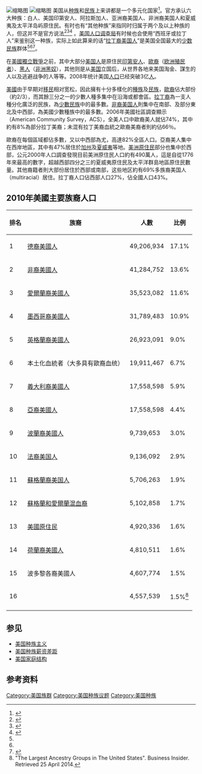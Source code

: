 {{expand|time=2015-03-21T09:07:53+00:00}}
{{NoteTA
|G1 = Country
}}
{{main|美国人口}}
[[File:Westby_Norseman.jpg|缩略图]]
[[File:Bicycles_in_Harlem.jpg|缩略图]]
美国从[[种族|种族]]和[[民族|民族]]上来讲都是一个多元化国家<ref>{{cite web |url=http://www.census.gov/population/pop-profile/2000/chap16.pdf |title=OUR DIVERSE POPULATION: Race and Hispanic Origin, 2000 |accessdate=2008-04-24 |format=PDF |publisher=[[United_States_Census_Bureau|United States Census Bureau]]}}</ref>。官方承认六大种族：白人、美国印第安人、阿拉斯加人、亚洲裔美国人、非洲裔美国人和夏威夷及太平洋岛屿原住民。有时也有“其他种族”来指同时归属于两个及以上种族的人，但这并不是官方说法<ref name="Standards">{{cite web |url=http://www.whitehouse.gov/omb/fedreg/1997standards.html |title=Revisions to the Standards for the Classification of Federal Data on Race and Ethnicity |accessdate=2008-05-05 |publisher=[[美国行政管理和预算局|美国行政管理和预算局]]}}</ref><ref name="Overview">{{cite web |url=http://www.census.gov/prod/2001pubs/cenbr01-1.pdf |title=Overview of Race and Hispanic Origin: 2000 |accessdate=2008-01-30 |last=Grieco |first=Elizabeth M |coauthors=Rachel C. Cassidy |format=PDF |publisher=[[United_States_Census_Bureau|United States Census Bureau]]}}</ref><ref name=PEPT3race08>{{cite web |url=http://factfinder.census.gov/servlet/DTTable?_bm=y&-state=dt&-context=dt&-ds_name=PEP_2008_EST&-CONTEXT=dt&-mt_name=PEP_2008_EST_G2008_T003_2008&-tree_id=809&-redoLog=false&-currentselections=PEP_2006_EST_G2006_T004_2006&-geo_id=01000US&-geo_id=02000US1&-geo_id=02000US2&-geo_id=02000US3&-geo_id=02000US4&-search_results=01000US&-format=&-_lang=en |title=Detailed Tables - American FactFinder; T3-2008. Race <nowiki>[7]</nowiki> |work=2008 Population Estimates |publisher=U.S. Census Bureau |accessdate=2010-02-28 |archive-url=https://archive.today/20200212040653/http://factfinder.census.gov/servlet/DTTable?_bm=y&-state=dt&-context=dt&-ds_name=PEP_2008_EST&-CONTEXT=dt&-mt_name=PEP_2008_EST_G2008_T003_2008&-tree_id=809&-redoLog=false&-currentselections=PEP_2006_EST_G2006_T004_2006&-geo_id=01000US&-geo_id=02000US1&-geo_id=02000US2&-geo_id=02000US3&-geo_id=02000US4&-search_results=01000US&-format=&-_lang=en |archive-date=2020-02-12 |dead-url=yes }}</ref> 。[[美国人口调查局|美国人口调查局]]有时候也会使用“西班牙或拉丁人”来鉴别这一种族，实际上如此算来的话“[[拉丁裔美国人|拉丁裔美国人]]”是美国全国最大的[[少数民族|少数民族]]群体<ref name="Standards"/><ref name="Overview"/><ref name=PEPT4HL>{{cite web |url=http://factfinder.census.gov/servlet/DTTable?_bm=y&-state=dt&-context=dt&-ds_name=PEP_2008_EST&-CONTEXT=dt&-mt_name=PEP_2008_EST_G2008_T004_2008&-tree_id=809&-redoLog=false&-currentselections=PEP_2006_EST_G2006_T004_2006&-geo_id=01000US&-geo_id=02000US1&-geo_id=02000US2&-geo_id=02000US3&-geo_id=02000US4&-search_results=01000US&-format=&-_lang=en |title=Detailed Tables - American FactFinder; T4-2008. Hispanic or Latino By Race <nowiki>[15]</nowiki> |work=2008 Population Estimates |publisher=U.S. Census Bureau |accessdate=2010-02-28 |archive-url=https://archive.today/20200212034822/http://factfinder.census.gov/servlet/DTTable?_bm=y&-state=dt&-context=dt&-ds_name=PEP_2008_EST&-CONTEXT=dt&-mt_name=PEP_2008_EST_G2008_T004_2008&-tree_id=809&-redoLog=false&-currentselections=PEP_2006_EST_G2006_T004_2006&-geo_id=01000US&-geo_id=02000US1&-geo_id=02000US2&-geo_id=02000US3&-geo_id=02000US4&-search_results=01000US&-format=&-_lang=en |archive-date=2020-02-12 |dead-url=yes }}</ref>。

在[[美國獨立戰爭|美國獨立戰爭]]之前，其中大部分[[美国人|美国人]]是原住民[[印第安人|印第安人]]、[[白人|歐裔]]（[[欧洲|欧洲]][[殖民者|殖民者]]）、[[黑人|黑人]]（[[非洲|非洲]][[黑奴|黑奴]]），其他则是从[[美国|美国]]立国后，从世界各地来美国淘金、謀生的人以及逃避战争的人等等。2008年统计美国[[人口|人口]]已经突破3亿[[人|人]]。

[[美國|美國]]由于早期对[[移民|移民]]相对宽松，因此擁有十分多樣化的[[種族|種族]]及[[民族|民族]]，[[白種人|歐裔]]佔大部份（約2/3），而其餘三分之一的少數人種多集中在沿海或都會區。[[拉丁裔|拉丁裔]]為一支人種分化廣泛的民族，為[[少數民族|少數民族]]中的最多數。[[非裔美国人|非裔美国人]]則集中在南部、及部分東北及中西部，為美國少數種族中的最多數。2006年美國社區調查顯示（American Community Survey，ACS），全美人口中歐裔美人就佔74%，其中約有8%為部分拉丁美裔；未混有拉丁美裔血統之歐裔美裔者則約佔66％。

歐裔在每個區域都佔多數，又以中西部為尤，高達82%全區人口。亞裔美人集中在西岸地區，其中有47%居住於[[加州|加州]]及[[夏威夷|夏威夷]]等地。[[美洲原住民|美洲原住民]]部分也集中於西部，公元2000年人口調查發現目前美洲原住民人口約有490萬人，這是自從1776年來最高的數字，超越西部四分之三的夏威夷原住民及太平洋群島地區原住民數量。其他裔籍者則大部份居住於西部或南部，这些地区約有69%多族裔美国人（multiracial）居住。拉丁裔人口佔西部人口27%，佔全國人口43%。

==2010年美國主要族裔人口==

{| class="wikitable sortable"
|-
!排名||族裔||人數||比例<br/>
|-
|1||[[德裔美國人|德裔美國人]]||49,206,934||17.1%
|-
|2||[[非裔美國人|非裔美國人]]||41,284,752||13.6%
|-
|3||[[愛爾蘭裔美國人|愛爾蘭裔美國人]]||35,523,082||11.6%
|-
|4||[[墨西哥裔美國人|墨西哥裔美國人]]||31,789,483||10.9%
|-
|5||[[英格蘭裔美國人|英格蘭裔美國人]]||26,923,091||9.0%
|-
|6||本土化血統者（大多具有歐裔血统）||19,911,467||6.7%
|-
|7||[[義大利裔美國人|義大利裔美國人]]||17,558,598||5.9%
|-
|8||[[亞裔美國人|亞裔美國人]]||17,558,598||4.4%
|-
|9||[[波蘭裔美國人|波蘭裔美國人]]||9,739,653||3.0%
|-
|10||[[法裔美国人|法裔美国人]]||9,136,092||2.9%
|-
|11||[[蘇格蘭裔美国人|蘇格蘭裔美国人]]||5,706,263||1.9%
|-
|12||[[蘇格蘭-愛爾蘭裔美國人|蘇格蘭和愛爾蘭混血裔]]||5,102,858||1.7%
|-
|13||[[美國原住民|美國原住民]]||4,920,336||1.6%
|-
|14||[[荷蘭裔美國人|荷蘭裔美國人]]||4,810,511||1.6%
|-
|15||波多黎各裔美國人||4,607,774||1.5%
|-
|16||{{link-en|挪威裔美國人|Icelandic Americans}}||4,557,539||1.5%<ref>"The Largest Ancestry Groups in The United States". Business Insider. Retrieved 25 April 2014.</ref>
|-
|}

== 参见 ==
* [[美国种族主义|美国种族主义]]
* [[美国种族薪资差距|美国种族薪资差距]]
* [[美国家庭结构|美国家庭结构]]

== 参考资料 ==
{{reflist}}

{{民族}}

[[Category:美国族群|Category:美国族群]]
[[Category:美国种族议题|Category:美国种族议题]]
[[Category:美国种族|Category:美国种族]]